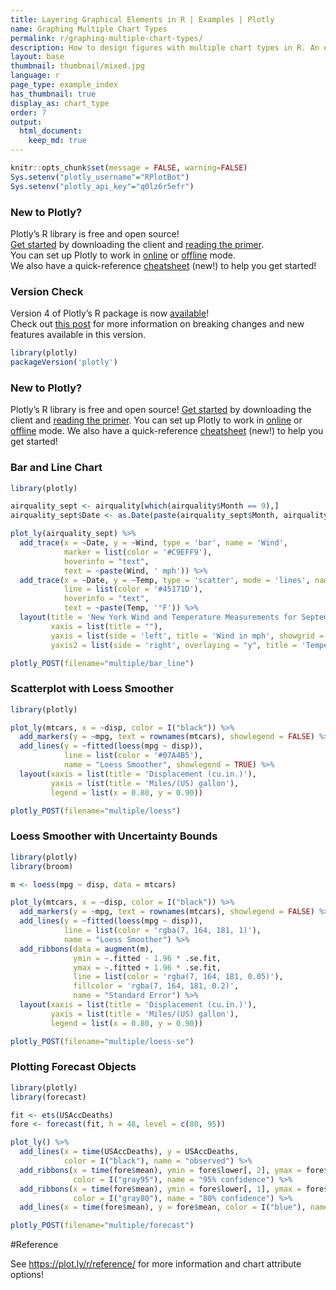 ```yaml
---
title: Layering Graphical Elements in R | Examples | Plotly
name: Graphing Multiple Chart Types
permalink: r/graphing-multiple-chart-types/
description: How to design figures with multiple chart types in R. An example of a line chart with a line of best fit and an uncertainty band.
layout: base
thumbnail: thumbnail/mixed.jpg
language: r
page_type: example_index
has_thumbnail: true
display_as: chart_type
order: 7
output:
  html_document:
    keep_md: true
---
```


```r
knitr::opts_chunk$set(message = FALSE, warning=FALSE)
Sys.setenv("plotly_username"="RPlotBot")
Sys.setenv("plotly_api_key"="q0lz6r5efr")
```
### New to Plotly?

Plotly's R library is free and open source!<br>
[Get started](https://plot.ly/r/getting-started/) by downloading the client and [reading the primer](https://plot.ly/r/getting-started/).<br>
You can set up Plotly to work in [online](https://plot.ly/r/getting-started/#hosting-graphs-in-your-online-plotly-account) or [offline](https://plot.ly/r/offline/) mode.<br>
We also have a quick-reference [cheatsheet](https://images.plot.ly/plotly-documentation/images/r_cheat_sheet.pdf) (new!) to help you get started!

### Version Check

Version 4 of Plotly's R package is now [available](https://plot.ly/r/getting-started/#installation)!<br>
Check out [this post](http://moderndata.plot.ly/upgrading-to-plotly-4-0-and-above/) for more information on breaking changes and new features available in this version.
```r
library(plotly)
packageVersion('plotly')
```

### New to Plotly?

Plotly's R library is free and open source! [Get started](https://plot.ly/r/getting-started/) by downloading the client and [reading the primer](https://plot.ly/r/getting-started/).
You can set up Plotly to work in [online](https://plot.ly/r/getting-started/#hosting-graphs-in-your-online-plotly-account) or [offline](https://plot.ly/r/offline/) mode.
We also have a quick-reference [cheatsheet](https://images.plot.ly/plotly-documentation/images/r_cheat_sheet.pdf) (new!) to help you get started!

### Bar and Line Chart

```r
library(plotly)

airquality_sept <- airquality[which(airquality$Month == 9),]
airquality_sept$Date <- as.Date(paste(airquality_sept$Month, airquality_sept$Day, 1973, sep = "."), format = "%m.%d.%Y")

plot_ly(airquality_sept) %>%
  add_trace(x = ~Date, y = ~Wind, type = 'bar', name = 'Wind',
            marker = list(color = '#C9EFF9'),
            hoverinfo = "text",
            text = ~paste(Wind, ' mph')) %>%
  add_trace(x = ~Date, y = ~Temp, type = 'scatter', mode = 'lines', name = 'Temperature', yaxis = 'y2',
            line = list(color = '#45171D'),
            hoverinfo = "text",
            text = ~paste(Temp, '°F')) %>%
  layout(title = 'New York Wind and Temperature Measurements for September 1973',
         xaxis = list(title = ""),
         yaxis = list(side = 'left', title = 'Wind in mph', showgrid = FALSE, zeroline = FALSE),
         yaxis2 = list(side = 'right', overlaying = "y", title = 'Temperature in degrees F', showgrid = FALSE, zeroline = FALSE))
```

```r
plotly_POST(filename="multiple/bar_line")
```

### Scatterplot with Loess Smoother

```r
library(plotly)

plot_ly(mtcars, x = ~disp, color = I("black")) %>%
  add_markers(y = ~mpg, text = rownames(mtcars), showlegend = FALSE) %>%
  add_lines(y = ~fitted(loess(mpg ~ disp)),
            line = list(color = '#07A4B5'),
            name = "Loess Smoother", showlegend = TRUE) %>%
  layout(xaxis = list(title = 'Displacement (cu.in.)'),
         yaxis = list(title = 'Miles/(US) gallon'),
         legend = list(x = 0.80, y = 0.90))
```

```r
plotly_POST(filename="multiple/loess")
```

### Loess Smoother with Uncertainty Bounds

```r
library(plotly)
library(broom)

m <- loess(mpg ~ disp, data = mtcars)

plot_ly(mtcars, x = ~disp, color = I("black")) %>%
  add_markers(y = ~mpg, text = rownames(mtcars), showlegend = FALSE) %>%
  add_lines(y = ~fitted(loess(mpg ~ disp)),
            line = list(color = 'rgba(7, 164, 181, 1)'),
            name = "Loess Smoother") %>%
  add_ribbons(data = augment(m),
              ymin = ~.fitted - 1.96 * .se.fit,
              ymax = ~.fitted + 1.96 * .se.fit,
              line = list(color = 'rgba(7, 164, 181, 0.05)'),
              fillcolor = 'rgba(7, 164, 181, 0.2)',
              name = "Standard Error") %>%
  layout(xaxis = list(title = 'Displacement (cu.in.)'),
         yaxis = list(title = 'Miles/(US) gallon'),
         legend = list(x = 0.80, y = 0.90))
```

```r
plotly_POST(filename="multiple/loess-se")
```

### Plotting Forecast Objects

```r
library(plotly)
library(forecast)

fit <- ets(USAccDeaths)
fore <- forecast(fit, h = 48, level = c(80, 95))

plot_ly() %>%
  add_lines(x = time(USAccDeaths), y = USAccDeaths,
            color = I("black"), name = "observed") %>%
  add_ribbons(x = time(fore$mean), ymin = fore$lower[, 2], ymax = fore$upper[, 2],
              color = I("gray95"), name = "95% confidence") %>%
  add_ribbons(x = time(fore$mean), ymin = fore$lower[, 1], ymax = fore$upper[, 1],
              color = I("gray80"), name = "80% confidence") %>%
  add_lines(x = time(fore$mean), y = fore$mean, color = I("blue"), name = "prediction")
```

```r
plotly_POST(filename="multiple/forecast")
```

#Reference

See [https://plot.ly/r/reference/](https://plot.ly/r/reference/) for more information and chart attribute options!
